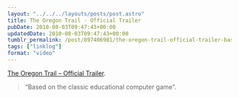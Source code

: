 ```yaml
---
layout: "../../../layouts/posts/post.astro"
title: The Oregon Trail - Official Trailer
pubDate: 2010-08-03T09:47:43+00:00
updatedDate: 2010-08-03T09:47:43+00:00
tumblr_permalink: /post/897406981/the-oregon-trail-official-trailer-based-on
tags: ["linklog"]
format: "video"
---
```



<YouTube id="https://www.youtube.com/watch?v=CHps2SecuDk" />

[The Oregon Trail &#8211; Official Trailer][1].

> &ldquo;Based on the classic educational computer game&rdquo;.

[1]: https://www.youtube.com/watch?v=CHps2SecuDk
